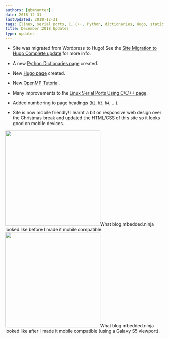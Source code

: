 ```yaml
---
authors: [gbmhunter]
date: 2018-12-31
lastUpdated: 2018-12-31
tags: [linux, serial ports, C, C++, Python, dictionaries, Hugo, static site generation, OpenMP]
title: December 2018 Updates
type: updates
---
```


* Site was migrated from Wordpress to Hugo! See the [Site Migration to Hugo Complete update](/updates/2018/12-15-site-migration-to-hugo-complete/) for more info.

* A new [Python Dictionaries page](/programming/languages/python/python-dictionaries/) created.

* New [Hugo page](/programming/website-design/static-website-generators/hugo/) created.

* New [OpenMP Tutorial](/programming/languages/c-plus-plus/openmp-tutorial/).

* Many improvements to the [Linux Serial Ports Using C/C++ page](/programming/operating-systems/linux/linux-serial-ports-using-c-cpp/).

* Added numbering to page headings (`h2`, `h3`, `h4`, ...).

* Site is now mobile friendly! I learnt a bit on responsive web design over the Christmas break and updated the HTML/CSS of this site so it looks good on mobile devices.


<div style={{ display: 'flex' }}>
<Image src={blog_mbedded_ninja_mobile_before} width="300px">What blog.mbedded.ninja looked like before I made it mobile compatible.</Image>
<Image src={blog_mbedded_ninja_mobile_after} width="300px">What blog.mbedded.ninja looked like after I made it mobile compatible (using a Galaxy S5 viewport).</Image>
</div>

